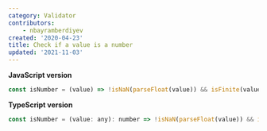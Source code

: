 ```yaml
---
category: Validator
contributors:
    - nbayramberdiyev
created: '2020-04-23'
title: Check if a value is a number
updated: '2021-11-03'
---
```


**JavaScript version**

```js
const isNumber = (value) => !isNaN(parseFloat(value)) && isFinite(value);
```

**TypeScript version**

```js
const isNumber = (value: any): number => !isNaN(parseFloat(value)) && isFinite(value);
```
